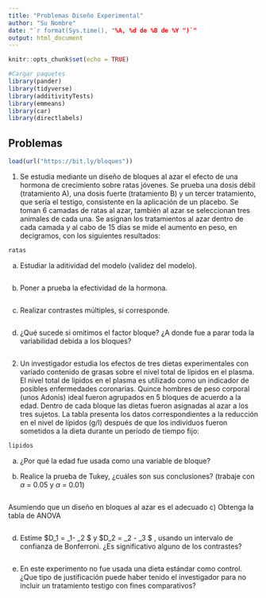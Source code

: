 ```yaml
---
title: "Problemas Diseño Experimental"
author: "Su Nombre"
date: "`r format(Sys.time(), "%A, %d de %B de %Y ")`"
output: html_document
---
```


```r
knitr::opts_chunk$set(echo = TRUE)

#Cargar paquetes
library(pander)
library(tidyverse)
library(additivityTests)
library(emmeans)
library(car)
library(directlabels)

```

## Problemas

```r
load(url("https://bit.ly/bloques"))
```

1. Se estudia mediante un diseño de bloques al azar el efecto de una hormona
de crecimiento sobre ratas jóvenes. Se prueba una dosis débil (tratamiento A),
una dosis fuerte (tratamiento B) y un tercer tratamiento, que sería el testigo,
consistente en la aplicación de un placebo. Se toman 6 camadas de ratas al
azar, también al azar se seleccionan tres animales de cada una. Se asignan
los tratamientos al azar dentro de cada camada y al cabo de 15 días se mide el
aumento en peso, en decigramos, con los siguientes resultados:

```r
ratas
```

a)	Estudiar la aditividad del modelo (validez del modelo).

```r

```


b)	Poner a prueba la efectividad de la hormona.

```r

```


c)	Realizar contrastes múltiples, si corresponde.

```r

```

d) ¿Qué sucede si omitimos el factor bloque? ¿A donde fue a parar toda la 
variabilidad debida a los bloques?

```r

```


2. Un investigador estudia los efectos de tres dietas experimentales con
variado contenido de grasas sobre el nivel total de lípidos en el plasma. El
nivel total de lípidos en el plasma es utilizado como un indicador de posibles
enfermedades coronarias. Quince hombres de peso corporal (unos Adonis) ideal
fueron agrupados en 5 bloques de acuerdo a la edad. Dentro de cada bloque las
dietas fueron asignadas al azar a los tres sujetos. La tabla presenta los datos
correspondientes a la reducción en el nivel de lípidos (g/l) después de que los
individuos fueron sometidos a la dieta durante un período de tiempo fijo:

```r
lipidos
```


a) ¿Por qué la edad fue usada como una variable de bloque? 


b) Realice la prueba
de Tukey, ¿cuáles son sus conclusiones? (trabaje con $\alpha$ = 0.05 y 
$\alpha$ = 0.01)

```r

```

Asumiendo que un diseño en bloques al azar es el adecuado 
c) Obtenga la tabla de ANOVA 
```r

```


d) Estime $D_1 = \mu_1- \mu_2 $ y $D_2 = \mu_2 - \mu_3 $ , usando un
intervalo de confianza de Bonferroni. ¿Es significativo alguno de los contrastes?

```r

```

e) En este experimento no fue usada una dieta estándar como control. ¿Que
tipo de justificación puede haber tenido el investigador para no incluir un
tratamiento testigo con fines comparativos?




